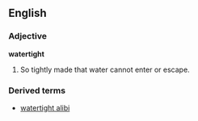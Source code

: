 ==English==
===Adjective===
'''watertight'''

# So tightly made that water cannot enter or escape.

===Derived terms===
* [[watertight alibi]]